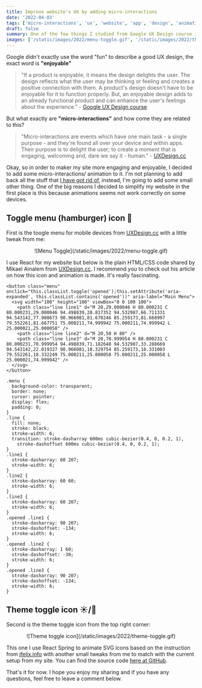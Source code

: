 ```yaml
---
title: Improve website's UX by adding micro-interactions
date: '2022-04-03'
tags: ['micro-interactions', 'ux', 'website', 'app', 'design', 'animations', 'vinh.dev']
draft: false
summary: One of the few things I studied from Google UX Design course is how a good UX design should be fun to use.
images: ['/static/images/2022/menu-toggle.gif', '/static/images/2022/theme-toggle.gif']
---
```


Google didn't exactly use the word "fun" to describe a good UX design, the exact word is **"enjoyable"**

> "If a product is enjoyable, it means the design delights the user. The design reflects what the user may be thinking or feeling and creates a positive connection with them. A product's design doesn't have to be enjoyable for it to function properly. But, an enjoyable design adds to an already functional product and can enhance the user's feelings about the experience." - [Google UX Design course](https://www.coursera.org/professional-certificates/google-ux-design)

But what exactly are **"micro-interactions"** and how come they are related to this?

> "Micro-interactions are events which have one main task - a single purpose - and they're found all over your device and within apps. Their purpose is to delight the user; to create a moment that is engaging, welcoming and, dare we say it - human." - [UXDesign.cc](https://uxdesign.cc/micro-interactions-why-when-and-how-to-use-them-to-boost-the-ux-17094b3baaa0)

Okay, so in order to maker my site more engaging and enjoyable, I decided to add some micro-interactions/ animation to it. I'm not planning to add back all the stuff that [I have got rid of](https://vinh.dev/blog/i-opted-in-a-more-minimal-design-but-why), instead, I'm going to add some small other thing. One of the big reasons I decided to simplify my website in the first place is this because animations seems not work correctly on some devices.

## Toggle menu (hamburger) icon 🍔

First is the toogle menu for mobile devices from [UXDesign.cc](https://uxdesign.cc/the-menu-210bec7ad80c) with a little tweak from me:

<center>![Menu Toggle](/static/images/2022/menu-toggle.gif)</center>

I use React for my website but below is the plain HTML/CSS code shared by Mikael Ainalem from [UXDesign.cc](https://uxdesign.cc/the-menu-210bec7ad80c). I recommend you to check out his article on how this icon and animation is made. It's really fascinating.

```html:HTML
<button class="menu" onclick="this.classList.toggle('opened');this.setAttribute('aria-expanded', this.classList.contains('opened'))" aria-label="Main Menu">
  <svg width="100" height="100" viewBox="0 0 100 100">
    <path class="line line1" d="M 20,29.000046 H 80.000231 C 80.000231,29.000046 94.498839,28.817352 94.532987,66.711331 94.543142,77.980673 90.966081,81.670246 85.259173,81.668997 79.552261,81.667751 75.000211,74.999942 75.000211,74.999942 L 25.000021,25.000058" />
    <path class="line line2" d="M 20,50 H 80" />
    <path class="line line3" d="M 20,70.999954 H 80.000231 C 80.000231,70.999954 94.498839,71.182648 94.532987,33.288669 94.543142,22.019327 90.966081,18.329754 85.259173,18.331003 79.552261,18.332249 75.000211,25.000058 75.000211,25.000058 L 25.000021,74.999942" />
  </svg>
</button>
```

```css:CSS
.menu {
  background-color: transparent;
  border: none;
  cursor: pointer;
  display: flex;
  padding: 0;
}
.line {
  fill: none;
  stroke: black;
  stroke-width: 6;
  transition: stroke-dasharray 600ms cubic-bezier(0.4, 0, 0.2, 1),
    stroke-dashoffset 600ms cubic-bezier(0.4, 0, 0.2, 1);
}
.line1 {
  stroke-dasharray: 60 207;
  stroke-width: 6;
}
.line2 {
  stroke-dasharray: 60 60;
  stroke-width: 6;
}
.line3 {
  stroke-dasharray: 60 207;
  stroke-width: 6;
}
.opened .line1 {
  stroke-dasharray: 90 207;
  stroke-dashoffset: -134;
  stroke-width: 6;
}
.opened .line2 {
  stroke-dasharray: 1 60;
  stroke-dashoffset: -30;
  stroke-width: 6;
}
.opened .line3 {
  stroke-dasharray: 90 207;
  stroke-dashoffset: -134;
  stroke-width: 6;
}
```

## Theme toggle icon ☀️/🌙

Second is the theme toggle icon from the top right corner:

<center>![Theme toggle icon](/static/images/2022/theme-toggle.gif)</center>

This one I use React Spring to animate SVG icons based on the instruction from [jfelix.info](https://jfelix.info/blog/using-react-spring-to-animate-svg-icons-dark-mode-toggle) with another small tweaks from me to match with the current setup from my site. You can find the source code [here at GitHub](https://github.com/vinhphm/vinh-dev/blob/7e78ac7ead6cedd47e4d459085dc15897d278394/components/AnimatedThemeIcon.js).

That's it for now. I hope you enjoy my sharing and if you have any questions, feel free to leave a comment below.
